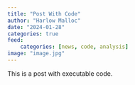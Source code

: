 ```yaml
---
title: "Post With Code"
author: "Harlow Malloc"
date: "2024-01-28"
categories: true
feed:
    categories: [news, code, analysis]
image: "image.jpg"
---
```


This is a post with executable code.
